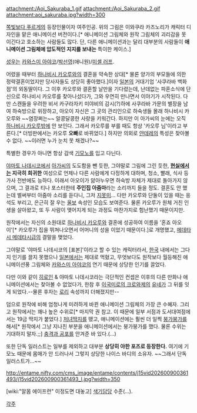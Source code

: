 attachment:/Aoi_Sakuraba_1.gif attachment:/Aoi_Sakuraba_2.gif
attachment:aoi_sakuraba.jpg?width=300

[[쪽빛보다 푸르게]]의 등장인물이자 여주인공. 위의 그림은 이와쿠라 카즈노리가 캐릭터 디자인을 맡은 애니메이션 버전이다.[* 애니메이션 그림체와 원작 그림체의 괴리감을 못 이긴다고 호소하는 사람들도 많다. 단, 다른 애니메이션과는 달리 대부분의 사람들이 '''애니메이션 그림체에 압도적인 지지를 보내는''' 특이한 케이스.]

[[성우]]는 [[카와스미 아야코]]/[[박선영(성우)|박선영]](애니원)/[[미셸 러프]].

어렸을 때부터 [[하나비시 카오루]]와의 결혼을 약속한 상대[* 물론 양가의 부모들에 의한 정략결혼이었지만 당사자들도 상당히 좋아했다.]이자 [[일본]]의 거대기업 '사쿠라바 백화점'의 외동딸이다. 그 이후 카오루와 결혼할 날만을 기다렸는데, 난데없는 파혼소식에 단신으로 하나비시 카오루를 찾아나섰다가, 그와 우연히 만나면서 이야기가 시작된다. 다만 스캔들을 우려한 비서 카구라자키 미야비의 감시(?)하에 사쿠라바 가문의 별장을 남여 하숙방으로 위장하고, 아오이 자신은 그 곳의 관리인으로 하숙생들 몰래 하나비시 카오루와 ~~염장쩌는~~ 알콩달콩한 사랑을 키워간다. 하지만 이 아가씨의 눈에는 오직 [[하나비시 카오루]]밖에 안 보인다. 그래서 카오루를 부를 때도 항상 '카오루 님'이라고 부른다.[* 더빙판에서는 카오루 '''오빠'''로 바뀌었다.] 하지만 의외로 [[얀데레]]의 특성은 찾아볼 수 없다. ~~이러면 누가 눈치 못 채겠나?~~

특별한 경우가 아니면 항상 감색 [[기모노]]를 입고 다닌다.

[[야마토 나데시코]]에서 [[아가씨]]의 도도함을 뺀 듯한, 그야말로 그림에 그린 듯한, '''[[현실]]에서는 지극히 희귀한''' 여성으로 언제나 다른 사람에게 다정하게 대하며, 청소, 빨래, 식사 등 가사 전반에도 능하다. 이래서 아오이가 앓아누우면 하숙방 자체가 제대로 돌아가지 않으며, 그 결과로 티나 포스터한테  '''주인집 아줌마'''라는 소리까지 들을 정도. 결혼도 안 했는데 벌써부터 아줌마 소리를 듣다니, 그저 [[지못미]]... 다만 카오루와 단둘이 있을 때는 응석도 부리고, 은근히 잘 우는 [[울보]] 속성인 모습도 보여준다. 물론 카오루가 원체 거친 인생을 살아왔고, 또 두 사람이 맺어지게 되는 과정도 마찬가지로 험난했기 때문이지만.

원작에서는 자신의 소원대로 [[하나비시 카오루]]와 결혼에 성공하여 이름을 '혼죠 아오이'[* 카오루가 집을 뛰쳐나오면서 어머니의 성을 이었기 때문이다.]로 개명했고,  [[메데타시 메데타시]]급의 결말을 맺었다.

그야말로 '야마토 나데시코의 [표본]'이라고 할 수 있는 캐릭터라서, [[한국]] 내에서는 그다지 인기를 끌지 못했으나 [[일본]]에서는 제대로 먹혔고, 무엇보다도 원작보다 월등해진 애니메이션풍 그림체와 [[카와스미 아야코]]의 연기 때문에 상당한 인기를 끌었다.

다만 이와 같이 [[히로인]] & 야마토 나데시코라는 극단적인 컨셉은 이후의 다른 만화나 애니메이션에서는 찾아볼 수 없었다가, 한참 후 [[이국미로의 크로와제]]의  [[유네]]가 그 뒤를 잇게 되었다.--물론 후자는  [[로리]] 속성까지 더해졌지만--

덤으로 원작에 비해 엄청나게 미려하게 바뀐 애니메이션 그림체의 가장 큰 수혜자. 그리고 원작에서는 꽤나 높은 수위로[* 마지막 권 참고. 이 때문에 일부 서점과 도서대여점에서는 19금 딱지가 붙었다.] [[처녀]]딱지를 뗐고, 애니메이션에는 훨씬 더 일찍  [[붕가붕가]]를 해서[* 원작에서 그냥 지나친 부분을 애니메이션에서는 붕가붕가를 했다. 물론 수위는 기대하지 말자.;;] [[충격과 공포]]를 안겨준 바 있다.(...)

또한 단독 일러스트는 일부를 제외하고 대부분  '''상당히 야한 포즈로 등장한다.''' 여기에 기모노 때문에 몸매가 안 드러나서 그렇지 상당한 나이스 바디의 소유자. ~~그래서 단독 일러스트가...~~

http://entame.nifty.com/cms_image/entame/contents/j15vid202600900361493/j15vid202600900361493_l.jpg?width=350

[wiki:"알몸 에이프런" 이정도면 대놓고] [[색기담당]] 수준(...).

[[각주]]

